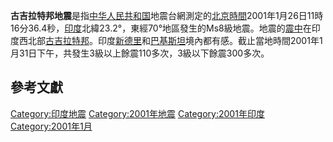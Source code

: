 {{noteTA
|G1 = Earthquake
}}
{{multiple issues|
{{copyedit|time=2013-05-10T06:52:26+00:00}}
{{expand|time=2013-05-10T06:52:26+00:00}}
{{expert|time=2013-05-10T06:52:26+00:00}}
}}
{{Infobox earthquake
|title = 2001年印度古吉拉特邦大地震
|date = {{Start date|df=yes|2001|1|26}}
|origintime = {{tooltip|03:16 UTC|08:46 AM IST}}
|map2 = {{Location map+ | India
|relief = yes
|places =
{{Location map~|India|lat=23.419|long=70.232|mark=Bullseye1.png|marksize=40}}
 |position = top
 |width = 250
 |float = center
 |caption = }}
|map2_caption=震央在印度的位置
|magnitude = 8 [[矩震級|矩震級]]<ref>{{Cite web |url=http://asc-india.org/lib/20010126-kachchh.htm |title=M7.7 Bhuj " Republic Day " Earthquake, 2001 |access-date=2017-10-31 |archive-url=https://web.archive.org/web/20070927200051/http://asc-india.org/lib/20010126-kachchh.htm |archive-date=2007-09-27 |dead-url=yes }}</ref>
|intensity = [[麥加利地震烈度|麥加利地震烈度]]
|type = [[斷層|斷層]]
|depth = {{Convert|16|km|mi|0}}
|location = {{Coord|23.419|N|70.232|E|}}<ref name="NGDC">{{cite web|url=http://www.ngdc.noaa.gov/nndc/struts/results?eq_0=5589&t=101650&s=13&d=22,26,13,12&nd=display|title=Comments for the Significant Earthquake|last=NGDC|accessdate=27 January 2011|archive-date=2017-02-05|archive-url=https://web.archive.org/web/20170205034907/https://www.ngdc.noaa.gov/nndc/struts/results?eq_0=5589&t=101650&s=13&d=22,26,13,12&nd=display|dead-url=no}}</ref>
|countries affected = 印度、巴基斯坦
|casualties = 13,805–20,023人死亡<ref name=Ray>{{cite news|title=Gujarat to set up quake memorial in Bhuj|url=http://www.business-standard.com/article/economy-policy/gujarat-to-set-up-quake-memorial-in-bhuj-104041601028_1.html|first=Joydeep|last=Ray|date=2004-04-16|newspaper=[[Business_Standard|Business Standard]]|accessdate=2018-01-20|archive-date=2019-04-15|archive-url=https://web.archive.org/web/20190415011507/https://www.business-standard.com/article/economy-policy/gujarat-to-set-up-quake-memorial-in-bhuj-104041601028_1.html|dead-url=no}}</ref><ref name="PAGER-CAT"/><br />約166,800人受傷<ref name="PAGER-CAT">{{citation|title=PAGER-CAT Earthquake Catalog|url=ftp://hazards.cr.usgs.gov/web/data/pager/catalogs/|author=USGS|date=2009-09-04|publisher=United States Geological Survey|series=Version 2008_06.1|accessdate=2018-01-20|archive-date=2020-03-13|archive-url=https://web.archive.org/web/20200313112456/ftp://hazards.cr.usgs.gov/web/data/pager/catalogs/|dead-url=no}}</ref>
}}
'''古吉拉特邦地震'''是指[[中华人民共和国|中华人民共和国]]地震台網測定的[[北京時間|北京時間]]2001年1月26日11時16分36.4秒，[[印度|印度]]北緯23.2°，東經70°地區發生的Ms8級地震。地震的[[震中|震中]]在印度西北部[[古吉拉特邦|古吉拉特邦]]。印度[[新德里|新德里]]和[[巴基斯坦|巴基斯坦]]境內都有感。截止當地時間2001年1月31日下午，共發生3級以上餘震110多次，3級以下餘震300多次。

== 參考文獻 ==
{{reflist}}

{{2001年地震}}
[[Category:印度地震|Category:印度地震]]
[[Category:2001年地震|Category:2001年地震]]
[[Category:2001年印度|Category:2001年印度]]
[[Category:2001年1月|Category:2001年1月]]